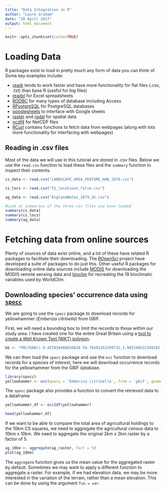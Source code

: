 ```yaml
---
title: "Data Integration in R"
author: "Laura Graham"
date: "20 April 2017"
output: html_document
---
```


```r
knitr::opts_chunk$set(cache=TRUE)
```

# Loading Data

R packages exist to load in pretty much any form of data you can think of. Some key examples include:

- [readr](https://cran.r-project.org/web/packages/readr/README.html) tends to work faster and have more functionality for flat files (.csv, .txt) than base R (useful for big files)
- [readxl](https://blog.rstudio.org/2015/04/15/readxl-0-1-0/) for Excel spreadsheets
- [RODBC](https://cran.r-project.org/web/packages/RODBC/RODBC.pdf) for many types of database including Access
- [RPostgreSQL](https://www.r-bloggers.com/getting-started-with-postgresql-in-r/) for PostgreSQL databases
- [googlesheets](https://cran.r-project.org/web/packages/googlesheets/googlesheets.pdf) to interface with Google sheets
- [raster](https://cran.r-project.org/web/packages/raster/raster.pdf) and [rgdal](https://cran.r-project.org/web/packages/rgdal/rgdal.pdf) for spatial data
- [ncdf4](https://cran.r-project.org/web/packages/ncdf4/ncdf4.pdf) for NetCDF files
- [RCurl](https://cran.r-project.org/web/packages/RCurl/RCurl.pdf) contains functions to fetch data from webpages (along with lots more functionality for interfacing with webpages)

## Reading in .csv files

Most of the data we will use in this tutorial are stored in .csv files. Below we use the `read.csv` function to load these files and the `summary` function to inspect their contents.

```r
cs_data <- read.csv("LANDSCAPE_AREA_FEATURE_HAB_1978.csv")

cs_locs <- read.csv("CS_locations_false.csv")

ag_data <- read.csv("EnglandWales_1979_2k.csv")

#Look at summaries of the three csv files you have loaded
summary(cs_data)
summary(cs_locs)
summary(ag_data)
```

# Fetching data from online sources

Plenty of sources of data exist online, and a lot of these have related R packages to facilitate their downloading. The [ROpenSci](https://ropensci.org/) project have developed a suite of packages to do just this. Other useful R packages for downloading online data sources include [MODIS](https://cran.r-project.org/web/packages/MODIS/index.html) for downloading the MODIS remote sensing data and [bioclim](https://rforge.net/doc/packages/climates/bioclim.html) for recreating the 19 bioclimatic variables used by WorldClim. 

## Downloading species' occurrence data using [`spocc`](https://ropensci.org/tutorials/spocc_tutorial.html)

We are going to use the `spocc` package to download records for yellowhammer (*Emberiza citrinella*) from GBIF. 

First, we will need a bounding box to limit the records to those within our study area. I have created one for the entire Great Britain using a [tool to create a Well Known Text (WKT) polygon](http://arthur-e.github.io/Wicket/sandbox-gmaps3.html). 

```r
bb <- "POLYGON((-9.457034468650818 59.70101353199732,3.902340531349182 59.70101353199732,3.902340531349182 49.13859653703879,-9.457034468650818 49.13859653703879,-9.457034468650818 59.70101353199732))" 
```

We can then load the `spocc` package and use the `occ` function to download records for a species of interest, here we will download occurrence records for the yellowhammer from the GBIF database. 

```r
library(spocc)
yellowhammer <- occ(query = 'Emberiza citrinella', from = 'gbif', geometry = bb)
```

The `spocc` package also provides a function to convert the retrieved data to a dataframe

```r
yellowhammer_df <- occ2df(yellowhammer)

head(yellowhammer_df)

```

If we want to be able to compare the total area of agricultural holdings to the 10km CS squares, we need to aggregate the agricultural census data to 10km x 10km. We need to aggregate the original 2km x 2km raster by a factor of 5. 

```r
ag_10km <- aggregate(ag_raster, fact = 5)
plot(ag_10km)
```

The `aggregate` function gives us the mean value for the aggregated raster by default. Sometimes we may want to apply a different function to aggregate a raster. For example, if we had elevation data, we may be more interested in the variation of the terrain, rather than a mean elevation. This can be done by using the argument `fun = var`. 

```r

```
